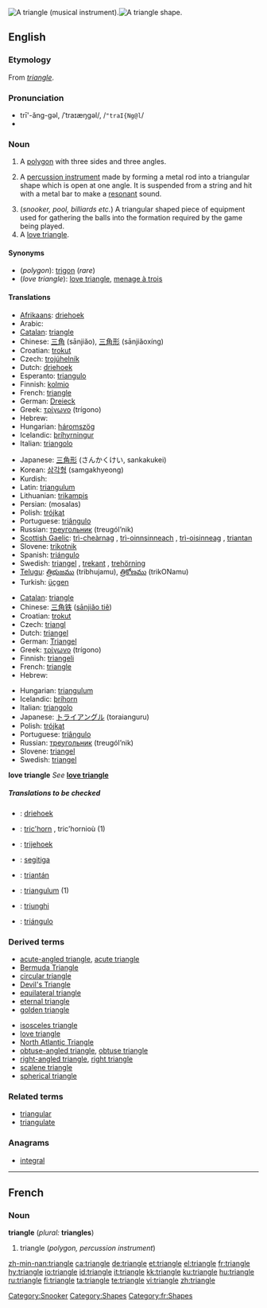 {{see|Triangle}}
{{wikipedia}}
[[Image:Triangle instrument.png|thumb|right|A triangle (musical instrument).]][[Image:Simple triangle.svg|thumb|right|A triangle shape.]]
==English==

===Etymology===
From {{OF.}} ''[[#French|triangle]]''.

===Pronunciation===
* trī'-ăng-gəl, /ˈtraɪæŋɡəl/, /<tt>"traI{Ng@l</tt>/
* {{audio|en-us-triangle.ogg|Audio (US)}}

===Noun===
{{en-noun}}

# {{geometry}} A [[polygon]] with three sides and three angles.
# {{musici}} A [[percussion instrument]] made by forming a metal rod into a triangular shape which is open at one angle. It is suspended from a string and hit with a metal bar to make a [[resonant]] sound.
# (''snooker, pool, billiards etc.'') A triangular shaped piece of equipment used for gathering the balls into the formation required by the game being played.
# A [[love triangle]].

====Synonyms====
* (''polygon''): [[trigon]] (''rare'')
* (''love triangle''): [[love triangle]], [[menage à trois]]

====Translations====
{{trans-top|polygon}}
* [[Afrikaans]]: [[driehoek]]
* Arabic: {{Arab|[[مثلث]]}} {{unicode|(muθállaθ)}} {{m}}
* [[Catalan]]: [[#Catalan|triangle]]
* Chinese: [[三角]] (sānjiǎo), [[三角形]] (sānjiǎoxíng)
* Croatian: [[trokut]] {{m}}
* Czech: [[trojúhelník]] {{m}}
* Dutch: [[driehoek]]
* Esperanto: [[triangulo]]
* Finnish: [[kolmio]]
* French: [[#French|triangle]] {{m}}
* German: [[Dreieck]] {{n}}
* Greek: [[τρίγωνο]] {{n}} (trígono)
* Hebrew: {{he-translation|משולש|meshulásh}} {{m}}
* Hungarian: [[háromszög]]
* Icelandic: [[þríhyrningur]] {{m}}
* Italian: [[triangolo]] {{m}}
{{trans-mid}}
* Japanese: [[三角形]] (さんかくけい, sankakukei)
* Korean: [[삼각형]] (samgakhyeong)
* Kurdish: {{KUchar|[[سێگۆشه‌]]}}
* Latin: [[triangulum]]
* Lithuanian: [[trikampis]] {{m}}
* Persian: {{fa-Arab|[[مثلث]]}} (mosalas)
* Polish: [[trójkąt]] {{m}}
* Portuguese: [[triângulo]] {{m}}
* Russian: [[треугольник]] (treugól’nik) {{m}}
* [[Scottish Gaelic]]: [[trì-cheàrnag]] {{f}}, [[trì-oinnsinneach]] {{m}}, [[trì-oisinneag]] {{f}}, [[triantan]] {{m}}
* Slovene: [[trikotnik]] {{m}}
* Spanish: [[triángulo]] {{m}}
* Swedish: [[triangel]] {{c}}, [[trekant]] {{c}}, [[trehörning]] {{c}}
* [[Telugu]]: [[త్రిభుజము]] (tribhujamu), [[త్రికోణము]] (trikONamu)
* Turkish: [[üçgen]]
{{trans-bottom}}

{{trans-top|percussion instrument}}
* [[Catalan]]: [[#Catalan|triangle]] {{m}}
* Chinese: [[三角铁]] ([[sānjiǎo tiě]])
* Croatian: [[trokut]] {{m}}
* Czech: [[triangl]] {{m}}
* Dutch: [[triangel]] {{m}}
* German: [[Triangel]] {{f}}
* Greek: [[τρίγωνο]] {{n}} (trígono)
* Finnish: [[triangeli]]
* French: [[#French|triangle]] {{m}}
* Hebrew: {{he-translation|משולש|meshulásh}} {{m}}
{{trans-mid}}
* Hungarian: [[triangulum]]
* Icelandic: [[þríhorn]] {{n}}
* Italian: [[triangolo]] {{m}}
* Japanese: [[トライアングル]] (toraianguru)
* Polish: [[trójkąt]] {{m}}
* Portuguese: [[triângulo]] {{m}}
* Russian: [[треугольник]] (treugól’nik) {{m}}
* Slovene: [[triangel]] {{m}}
* Swedish: [[triangel]] {{c}}
{{trans-bottom}}

'''love triangle'''
''See'' '''[[love triangle]]'''

=====Translations to be checked=====
<!--Remove this section once all of the translations below have been moved into the tables above.-->
{{checktrans}}
{{top}}
* {{ttbc|Afrikaans}}: [[driehoek]]
* {{ttbc|Breton}}: [[tric'horn]] {{m}}, tric'hornioù {{p}} (1)
* {{ttbc|Frisian}}: [[trijehoek]]
* {{ttbc|Indonesian}}: [[segitiga]]
{{mid}}
* {{ttbc|Irish}}: [[triantán]]
* {{ttbc|Latin}}: [[triangulum]] {{n}} (1)
* {{ttbc|Romanian}}: [[triunghi]] {{n}}
* {{ttbc|Spanish}}: [[triángulo]] {{m}}
{{bottom}}

===Derived terms===
{{top2}}
* [[acute-angled triangle]], [[acute triangle]]
* [[Bermuda Triangle]]
* [[circular triangle]]
* [[Devil's Triangle]]
* [[equilateral triangle]]
* [[eternal triangle]]
* [[golden triangle]]
{{mid2}}
* [[isosceles triangle]]
* [[love triangle]]
* [[North Atlantic Triangle]]
* [[obtuse-angled triangle]], [[obtuse triangle]]
* [[right-angled triangle]], [[right triangle]]
* [[scalene triangle]]
* [[spherical triangle]]
{{bottom2}}

===Related terms===
* [[triangular]]
* [[triangulate]]

===Anagrams===
* [[integral]]

[[Category:Snooker]]

----

==French==

===Noun===
'''triangle''' {{m}} (''plural:'' '''triangles''')

# triangle (''polygon, percussion instrument'')

[[Category:Shapes]]
[[Category:fr:Shapes]]

[[zh-min-nan:triangle]]
[[ca:triangle]]
[[de:triangle]]
[[et:triangle]]
[[el:triangle]]
[[fr:triangle]]
[[hy:triangle]]
[[io:triangle]]
[[id:triangle]]
[[it:triangle]]
[[kk:triangle]]
[[ku:triangle]]
[[hu:triangle]]
[[ru:triangle]]
[[fi:triangle]]
[[ta:triangle]]
[[te:triangle]]
[[vi:triangle]]
[[zh:triangle]]